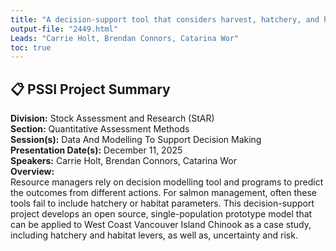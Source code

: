 ```yaml
---
title: "A decision-support tool that considers harvest, hatchery, and habitat management levers to support implementation of the Fisheries Act for Pacific salmon"
output-file: "2449.html"
Leads: "Carrie Holt, Brendan Connors, Catarina Wor"
toc: true
---
```


## 📋 PSSI Project Summary

**Division:** Stock Assessment and Research (StAR)  
**Section:** Quantitative Assessment Methods  
**Session(s):** Data And Modelling To Support Decision Making  
**Presentation Date(s):** December 11, 2025  
**Speakers:** Carrie Holt, Brendan Connors, Catarina Wor  
**Overview:**  
Resource managers rely on decision modelling tool and programs to predict the outcomes from different actions. For salmon management, often these tools fail to include hatchery or habitat parameters. This decision-support project develops an open source, single-population prototype model that can be applied to West Coast Vancouver Island Chinook as a case study, including hatchery and habitat levers, as well as, uncertainty and risk.   

